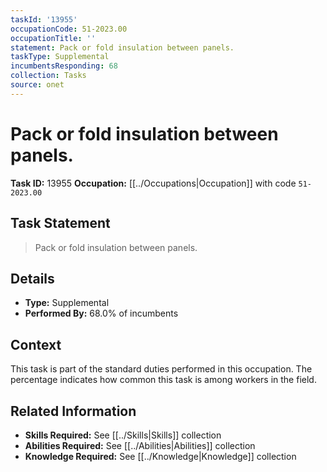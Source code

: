 ```yaml
---
taskId: '13955'
occupationCode: 51-2023.00
occupationTitle: ''
statement: Pack or fold insulation between panels.
taskType: Supplemental
incumbentsResponding: 68
collection: Tasks
source: onet
---
```

# Pack or fold insulation between panels.

**Task ID:** 13955
**Occupation:** [[../Occupations|Occupation]] with code `51-2023.00`

## Task Statement

> Pack or fold insulation between panels.

## Details

- **Type:** Supplemental
- **Performed By:** 68.0% of incumbents

## Context

This task is part of the standard duties performed in this occupation. The percentage indicates how common this task is among workers in the field.

## Related Information

- **Skills Required:** See [[../Skills|Skills]] collection
- **Abilities Required:** See [[../Abilities|Abilities]] collection
- **Knowledge Required:** See [[../Knowledge|Knowledge]] collection
